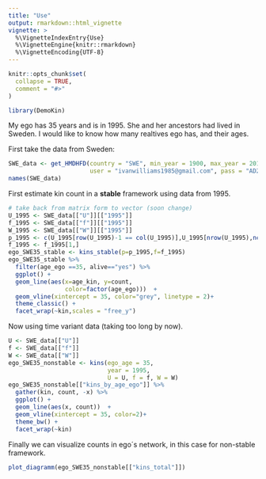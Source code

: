 ```yaml
---
title: "Use"
output: rmarkdown::html_vignette
vignette: >
  %\VignetteIndexEntry{Use}
  %\VignetteEngine{knitr::rmarkdown}
  %\VignetteEncoding{UTF-8}
---
```


```r
knitr::opts_chunk$set(
  collapse = TRUE,
  comment = "#>"
)
```

```r
library(DemoKin)
```

My ego has 35 years and is in 1995. She and her ancestors had lived in Sweden. I would like to know how many realtives ego has, and their ages.

First take the data from Sweden:

```r
SWE_data <- get_HMDHFD(country = "SWE", min_year = 1900, max_year = 2015,
                       user = "ivanwilliams1985@gmail.com", pass = "AD2") # delete that
names(SWE_data)
```

First estimate kin count in a **stable** framework using data from 1995.

```r
# take back from matrix form to vector (soon change)
U_1995 <- SWE_data[["U"]][["1995"]]
f_1995 <- SWE_data[["f"]][["1995"]]
W_1995 <- SWE_data[["W"]][["1995"]]
p_1995 <- c(U_1995[row(U_1995)-1 == col(U_1995)],U_1995[nrow(U_1995),ncol(U_1995)])
f_1995 <- f_1995[1,]
ego_SWE35_stable <- kins_stable(p=p_1995,f=f_1995)
ego_SWE35_stable %>% 
  filter(age_ego ==35, alive=="yes") %>% 
  ggplot() + 
  geom_line(aes(x=age_kin, y=count, 
                color=factor(age_ego)))  + 
  geom_vline(xintercept = 35, color="grey", linetype = 2)+ 
  theme_classic() +
  facet_wrap(~kin,scales = "free_y")
```

Now using time variant data (taking too long by now).

```r
U <- SWE_data[["U"]]
f <- SWE_data[["f"]]
W <- SWE_data[["W"]]
ego_SWE35_nonstable <- kins(ego_age = 35, 
                            year = 1995,
                            U = U, f = f, W = W)
ego_SWE35_nonstable[["kins_by_age_ego"]] %>%
  gather(kin, count, -x) %>% 
  ggplot() + 
  geom_line(aes(x, count))  + 
  geom_vline(xintercept = 35, color=2)+ 
  theme_bw() +
  facet_wrap(~kin)
```

Finally we can visualize counts in ego´s network, in this case for non-stable framework.

```r
plot_diagramm(ego_SWE35_nonstable[["kins_total"]])
```

